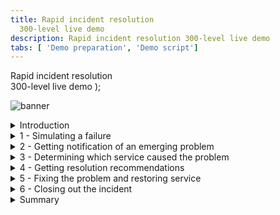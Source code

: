 ```yaml
---
title: Rapid incident resolution
  300-level live demo
description: Rapid incident resolution 300-level live demo
tabs: [ 'Demo preparation', 'Demo script']
---
```


  <span>
    Rapid incident resolution <br/> 300-level live demo
  </span> );

<span id="place1"></span>

![banner](./images/AIOps_Observability_300_Script.jpg)

<details>
<summary>Introduction</summary>
<br/>

**Narration**: In this demo, I’ll show you how Cloud Pak for Watson AIOps helps SREs and IT Ops quickly identify, diagnose, and resolve incidents across mission-critical workloads.
<br/>
You’ll see how:<br/><br/>
-	Watson AIOps intelligently correlates multiple disparate sources of information such as logs, metrics, and events;<br/>
-	All of this information is condensed and presented in actionable alerts instead of large quantities of unrelated alerts, and;<br/>
-	You can resolve a problem within seconds to minutes of being notified using Watson AIOps’ automation capabilities<br/><br/>
We will be using an application called Quote of the Day, which  will serve as a proxy for any type of app. This is a content delivery app that serves up random quotations. The application is built on a microservices architecture and the services are running on Kubernetes.
<br/><br/>

**[Go to top](#place1)**

</details>

<details>

<summary>1 - Simulating a failure</summary>

<br/>

| **1.1** | **Navigate to the Anomaly Generator and input sources** |
| :--- | :--- |
| **Actions** | Navigate to the **Anomaly Generator**<br/><br/>Choose “Rating service failure”<br/><br/>Click **start** |
| **Narration** | To see how this all works, I’m going to generate an anomaly in our application.  &nbsp; &nbsp; &nbsp; &nbsp; &nbsp; &nbsp; &nbsp; &nbsp; &nbsp; &nbsp; &nbsp; &nbsp; &nbsp; &nbsp; &nbsp; &nbsp; &nbsp; &nbsp; &nbsp; &nbsp; &nbsp; &nbsp; &nbsp; &nbsp; &nbsp; &nbsp; &nbsp; &nbsp; &nbsp; &nbsp; &nbsp; &nbsp; &nbsp; &nbsp; &nbsp; &nbsp; &nbsp; &nbsp; &nbsp; &nbsp; &nbsp; &nbsp; &nbsp; &nbsp; &nbsp; &nbsp; &nbsp; &nbsp; &nbsp; &nbsp; |
| **Screenshot** | <br/> ![Quote of the Day app](./images/quote-app.png) |
| **Action** | The anomaly generator will take a minute or so to start showing alerts in Slack<br/><br/> While it is running, navigate to the various input sources: Prometheus and ELK |
| **Narration** | Without Watson AIOps, we would get all sorts of alerts and notifications from multiple sources when a problem occurs.<br/><br/>Prometheus would start firing alerts, but we would have to look at them manually to find out if they are related.<br/><br/>Same with ELK – we might see new types of logs or errors coming in, but again it’s time consuming to determine the relationship. Hundreds of logs are streaming in every minute, making it very difficult for a human to keep up with them.<br/><br/>As we’ll see in a moment, with Watson AIOps, all of this information gets correlated and presented all in one place. This includes recommendations for how to resolve the incident. We can take action directly from the notification and resolve the incident quickly. &nbsp; &nbsp; &nbsp; &nbsp; &nbsp; &nbsp; &nbsp; &nbsp; &nbsp; &nbsp; &nbsp; &nbsp; &nbsp; &nbsp; &nbsp; &nbsp; &nbsp; &nbsp; &nbsp; &nbsp; &nbsp; &nbsp; &nbsp; &nbsp; &nbsp; &nbsp; &nbsp; &nbsp; &nbsp; &nbsp; &nbsp; &nbsp; &nbsp; &nbsp; &nbsp; &nbsp; &nbsp; &nbsp; &nbsp; &nbsp; &nbsp; &nbsp; &nbsp; &nbsp; &nbsp; &nbsp; &nbsp; &nbsp; &nbsp; &nbsp; |
| **Screenshots** | <br/> ![Prometheus](./images/prometheus.png) <br/>![Elastic](./images/elastic.png) |

<br/><br/>

**[Go to top](#place1)**

</details>

<details>

<summary>2 - Getting notification of an emerging problem</summary>

<br/>

| **2.1** | **AIOps formats notification as story and adds affected services to it** |
| :--- | :--- |
| **Actions** | Story starts showing up in Slack |
| **Narration** | Notifications are now appearing in Slack. We’re using Slack in this demo, but Watson AIOps also integrates with Microsoft Teams.<br/><br/>Watson AIOps formats the notifications into a “story” using AI to correlate events, metrics, alerts, and logs. Each story brings together the various notifications for all the affected services by the same underlying issue. Imagine if each piece of data presented in the story was a separate notification – we’d quickly be inundated with alerts. <br/><br/>The story is like a home base for action when a problem arises. Instead of manually correlating things across multiple different tools, it’s all right here immediately when the notification is received. <br/><br/>In addition to providing a highly contextualized view of the incident, it enables us to jump in-context to other point tools to explore further details. This helps eliminate tool silos and helps us restore service faster.<br/><br/>This story is telling us there’s a problem with the Rating service, which is one of the microservices in our Quote of the Day application.<br/><br/>In the background, the AI has done the work for us and presents us with a curated view of relevant information. It shows which services are affected: the relevant events and alerts that are indicative of the symptoms of this problem; anomalies that Watson AIOps has found in the log files; and similar incidents that have occurred in the past so we can see how they were successfully resolved. We’ll explore each of these components in more detail.<br/><br/>&nbsp; &nbsp; &nbsp; &nbsp; &nbsp; &nbsp; &nbsp; &nbsp; &nbsp; &nbsp; &nbsp; &nbsp; &nbsp; &nbsp; &nbsp; &nbsp; &nbsp; &nbsp; &nbsp; &nbsp; &nbsp; &nbsp; &nbsp; &nbsp; &nbsp; &nbsp; &nbsp; &nbsp; &nbsp; &nbsp; &nbsp; &nbsp; &nbsp; &nbsp; &nbsp; &nbsp; &nbsp; &nbsp; &nbsp; &nbsp; &nbsp; &nbsp; &nbsp; &nbsp; &nbsp; &nbsp; &nbsp; &nbsp; &nbsp; &nbsp; |
| **Screenshot** | <br/> ![Finding root cause](./images/incident-title.png) |
| **Actions** | Additional affected services are added to the story |
| **Narration** | When this story first appeared, the only affected service was the Rating service.<br/><br/>Watson AIOps updates the stories in real time as more information comes in and gets correlated to this story. <br/><br/>So now we can see that in addition to Rating, the Web service is also affected. This is now even more critical since the Web service is the customer-facing front-end of the application, and we need to ensure that users can still access the app.<br/><br/>We need to find the root cause and fix this problem as quickly as possible.<br/><br/>
| **Screenshot** | <br/> ![Component](./images/component.png) |

**[Go to top](#place1)**

</details>

<details>

<summary>3 - Determining which service caused the problem</summary>

<br/>

| **3.1** | **Review the notification to learn about issue** |
| :--- | :--- |
| **Action** | Scroll to the “relevant events” section of story |
| **Narration** | We need to find out where the issue began so we can prevent it from causing cascading failures across the components of the application.<br/><br/>Instead of having to go to Prometheus or another tool to look at the alerts, we can see them right here from the notification. Watson AIOps has determined that these events are related, and provides an explanation for how it determined the relationships. We can see that there are two groups of events based on related resources and the timing of the events.<br/><br/>
| **Screenshot** | <br/> ![Relevant events](./images/relevant-events.png) |
| **Action** | Click the **relevant events** button at the bottom of the notification<br/><br/>A pop-up will appear with the grouped events<br/>
| **Narration** | We can inspect the grouped events right here, without searching for them in another tool.<br/><br/>It looks like the memory and CPU on the Rating service increased significantly. This is causing a significant slow-down in response time on both the Rating and Web services.<br/><br/>Based on this information, it seems that the Rating service is the source of the issue. But let’s get a bit more detail – this time from the log files.<br/><br/>
| **Screenshots** | <br/> ![View relevant events](./images/view-relevant-events.png) <br/>![Relevant events alerts](./images/relevant-events-alerts.png) |
| **Action** | Scroll down past the alerts to show **log anomalies** |
| **Narration** | Instead of needing to go to Kibana and manually sort through the hundreds or thousands of log entries that come in every minute, Watson AIOps has found several anomalies in the log files and presented them here. It trains on the log files of the application when it’s operating normally, and continually monitors for deviations from that baseline.<br/><br/>We can see that the anomalies are occurring on the Rating service, which fits with what we saw in the alerts. |
| **Screenshot** | <br/> ![Rating service](./images/rating-service.png) |
| **Action** | Click on “show more” |
| **Narration** | Watson AIOps gives us additional context on the anomaly. In this case, the “unknown_error” anomaly is telling us that Watson AIOps has never seen this type of log before (hence the “unknown”) and that the log message indicates there is some type of error. Watson AIOps is not only looking at the statistical frequency of the type of log, but it is also using Natural Language Processing to analyze the content of the log message to give additional context (in this case that there’s likely an error).<br/><br/>Watson AIOps also explains why the anomaly was flagged. It expected to see zero (0) of this type of log, but it actually saw four (4).<br/><br/>Now we know that there is an unfamiliar log coming from the Rating service, and it’s indicating an error.<br/><br/>This further reinforces what we saw with the alerts -  it looks like the Rating service is likely the root cause of this problem.<br/><br/>
| **Screenshots** | <br/> ![anomaly](./images/anomaly.png) <br/>![anomaly 2](./images/log-anomaly-1.png) |
| **Action** | For the “unknown_error” anomaly, click “preview logs” |
| **Narration** | We can preview the log messages that caused Watson AIOps to find the anomaly. |
| **Screenshots** | <br/> ![Preview logs](./images/preview-logs.png) <br/> ![Log preview](./images/log-preview.png) |

**[Go to top](#place1)**

</details>

<details>

<summary>4 - Getting resolution recommendations</summary>

<br/>

| **4.1** | **Watson AIOps searches simialr incidents for recommendations** |
| :--- | :--- |
| **Actions** | Close the log anomaly pop-up<br/><br/>Click on “similiar incidents” button<br/><br/>Type “rating” into the search box |
| **Narration** | Now that we understand a bit more about what’s going on, we need to focus on our main goal: resolving the incident as quickly as possible.<br/><br/>Watson AIOps also brings in similar incidents and information regarding how they were resolved. This enhances operational efficiency by leveraging institutional knowledge that may be time consuming to find otherwise.<br/><br/>Since the alerts seem to point to the Rating service as having the memory and CPU increases, we’ll search for incidents that happened with that service. <br/><br/>Watson AIOps found two similar incidents. The first one seems like what we’re experiencing: Rating service is overheating and slowing. Using Natural Language Processing, Watson AIOps  went through the comments on the incident and highlighted key relevant information for us, in this case that the incident was resolved by running a runbook.<br/><br/>If we can use the same runbook to resolve the current incident it will make our job that much easier and restore service even faster! |
| **Screenshots** | <br/> ![Search similar incidents](./images/search-similar-incidents.png) <br/>![Search similar incidents - Rating](./images/search-similar-incidents-rating.png) <br/>![Search results](./images/search-results.png) |
| **Actions** | Click on the link for the first similar incident **Rating service overheating and slowing**<br/><br/>It will open a window in GitLab<br/><br/>If needed, sort comments “newest to oldest” |
| **Narration** | The description for this incident sounds a lot like what we are observing right now. The Rating service is stressed, with increases in CPU, memory, and latency. It’s also affecting the Web service.<br/><br/>The comment says there is a runbook that resolved this issue. This is very useful information that may have taken a long time to find out just by searching or asking colleagues. Watson AIOps helped us find this info very quickly. |
| **Screenshots** | <br/> ![Newest first](./images/newest-first.png)  |

**[Go to top](#place1)**

</details>

<details>

<summary>5 - Fixing the problem and restoring service</summary>

<br/>

| **5.1** | **View Event Manager to determine the root cause and fix problem** |
| :--- | :--- |
| **Actions** | Navigate to **Event Manager (formally known as NOI)**<br/><br/>Click on **Events** in the sidebar menu<br/><br/>The top event should show a red circle (**critical**)<br/><br/>Click the down arrow to expand it |
| **Narration** | This is the Event Manager component of Watson AIOps. Here’s the event group that we’re working on. There are four events grouped together – these are the same ones we previewed earlier from the Slack notification. There’s additional detail here, including the likelihood of each event being the root cause of the overall issue and if there is a runbook associated with the event.<br/><br/>There are three events that occurred on the Rating service. They’re all rated as 99% likely to be the root cause - meaning that the Rating service is the source of the problem.<br/><br/>It also shows us that there’s a runbook associated with these events, which is what was mentioned in the GitLab incident comment. |
| **Screenshots** | <br/> ![Events1](./images/events1.png) <br/> ![Events2](./images/events2.png) |
| **Actions** | Click on the second row to select it (rating service mem usage) summary column<br/>Click on **Execute runbook**<Click on **Start runbook**<br/>Click on **Run** |
| **Narration** | Now we’ll execute the runbook that should resolve the underlying failure the Rating service. That should fix the problem. |
| **Screenshots** | <br/> ![Events3](./images/events3.png) <br/>![runbook1](./images/runbook1.png) <br/> ![Runbook2](./images/runbook2.png) |
| **Actions** | Navigate to **Instana**<br/><br/>Click on the **Summary** tab<br/><br/>Set time period to **last 15 minutes** and click the **Live** button (you will be showing the latency before, during, and after the incident) |
| **Narration** | To check that the runbook is fixing the problem, we can look at the health metrics in Instana. We’ll set the time period so we can see data from when the incident began until now.<br/><br/>We can see that the latency of the application started increasing when the problem began. Now that we’ve run the runbook, latency is going back down. This confirms that the runbook was successful. |
| **Screenshot** | <br/> ![runbook success](./images/runbook-success.png) |

**[Go to top](#place1)**

</details>

<details>

<summary>6 - Closing out the incident</summary>

<br/>

| **6.1** | **Provide feedback on the runbook and close incident** |
| :--- | :--- |
| **Actions** | Go back to Runbook screen<br/><br/>If you navigated away from it, get back with these steps:<br/><br/>Automations -> Runbooks -> click three dots at far right for the “Reset Rating Service” runbook -> Choose “view history” -> Click resume on most recent<br/><br/>Scroll down to bottom where there are stars/rating |
| **Narration** | We can rate the runbook to preserve the information that it was successful – this will be helpful for the next person who comes along looking at this runbook, as well as feedback to the author of the runbook. <br/><br/>This enables a collaborative approach to organically improve incident resolution over time. As the system matures it can evolve into an increasingly automated self-healing system. |
| **Screenshot** | <br/> ![runbook worked](./images/runbook-worked.png) |
| **Actions** | Navigate to **Slack**<br/><br/>Add details about the resolution by clicking the “add to story” button |
| **Narration** | Now we are ready to close out the incident. <br/><br/>We found the runbook because it was mentioned in the similar incident, so we want to preserve that information. To do so, we can click **add to story** and Watson AIOps adds a comment with the information about the similar incident.<br/><br/> This keeps all the information in one place so it’s easy to find later or if another similar incident occurs in the future. |
| **Screenshot** | <br/> ![Search results Story 695](./images/search-results-story-695.png) |
| **Actions** | At the bottom of the story notification, click **acknowledge**<br/><br/>Choose **keep in channel** and **close**<br/><br/> Optionally add a comment such as “executed runbook to fix issue,” then click **acknowledge* |
| **Narration** | Then we will acknowledge the incident and mark it as closed. Watson AIOps archives all the information from the incident in the comments of the original message. So we can go back to it whenever needed to see exactly what happened and how it was fixed. |
| **Screenshot** | <br/> ![acknowledge](./images/acknowledge.png) <br/> ![closed](./images/closed.png) |

**[Go to top](#place1)**

</details>

<details>

<summary>Summary</summary>

<br/>
In this demo we have demonstrated how Watson AIOps enables you to avoid business impacting outages by applying AI to data gathered from your existing disparate tools. It helps you quickly determine the root causes of a failure and proactively alleviates outages – therefore minimizing the business impact of these IT issues on revenue or client experience.<br/><br/>
The anomaly detection capabilities alerts you early to potential issues enabling the SRE take quick remedial actions. The intelligent event analytics examines logs, metrics, tickets and topology and provides a useful correlation that would otherwise be very challenging. Lastly, the AI-driven remediation based on recommendations of previous incidents accelerates problem resolution and significantly reduces the mean-time-to-repair.
<br/><br/>

**[Go to top](#place1)**

</details>
